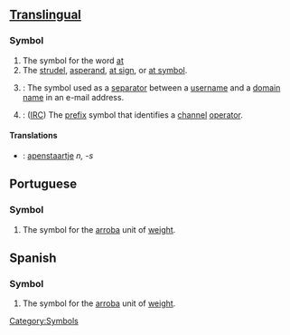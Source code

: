 {{wikipedia}}
==[[Translingual]]==

===Symbol===
# The symbol for the word [[at]]
# The [[strudel]], [[asperand]], [[at sign]], or [[at symbol]].
# {{computing}}: The symbol used as a [[separator]] between a [[username]] and a [[domain name]] in an e-mail address. <!--as opposed to an URL, where it is a redirect operator, or ...(enter 3,000 other delimiter uses here)-->
# {{computing}}: ([[IRC]]) The [[prefix]] symbol that identifies a [[channel]] [[operator]].<!--This should be removed?-->

====Translations==== <!-- Questionable, See the entry for [[!]] -->
*{{nl}}: [[apenstaartje]] ''n, -s''

==Portuguese==

===Symbol===
# The symbol for the [[arroba]] unit of [[weight]].

==Spanish==

===Symbol===
# The symbol for the [[arroba]] unit of [[weight]].

[[Category:Symbols]]